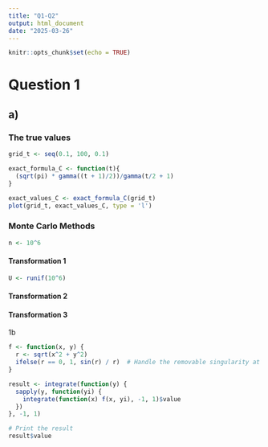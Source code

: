 ```yaml
---
title: "Q1-Q2"
output: html_document
date: "2025-03-26"
---
```


```r
knitr::opts_chunk$set(echo = TRUE)
```

# Question 1
## a)
### The true values
```r
grid_t <- seq(0.1, 100, 0.1)

exact_formula_C <- function(t){
  (sqrt(pi) * gamma((t + 1)/2))/gamma(t/2 + 1)
}

exact_values_C <- exact_formula_C(grid_t)
plot(grid_t, exact_values_C, type = 'l')
```

### Monte Carlo Methods
```r
n <- 10^6
```

#### Transformation 1
```r
U <- runif(10^6)


```

#### Transformation 2
#### Transformation 3

1b
```r
f <- function(x, y) {
  r <- sqrt(x^2 + y^2)
  ifelse(r == 0, 1, sin(r) / r)  # Handle the removable singularity at (0,0)
}

result <- integrate(function(y) {
  sapply(y, function(yi) {
    integrate(function(x) f(x, yi), -1, 1)$value
  })
}, -1, 1)

# Print the result
result$value


```